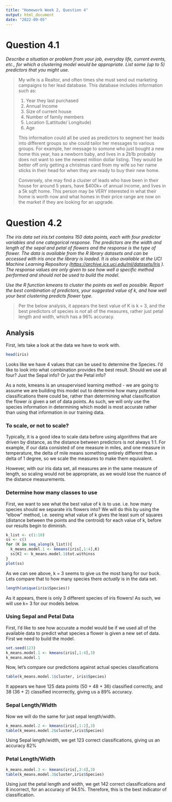 ```yaml
---
title: "Homework Week 2, Question 4"
output: html_document
date: "2022-09-05"
---
```


# Question 4.1

*Describe a situation or problem from your job, everyday life, current events, etc., for which a clustering model would be appropriate. List some (up to 5) predictors that you might use.*

> My wife is a Realtor, and often times she must send out marketing campaigns to her lead database. This database includes information such as:
>
> 1.  Year they last purchased
> 2.  Annual Income
> 3.  Size of current house
> 4.  Number of family members
> 5.  Location (Lattitude/ Longitude)
> 6.  Age
>
> This information could all be used as predictors to segment her leads into different groups so she could tailor her messages to various groups. For example, her message to somone who just bought a new home this year, has a newborn baby, and lives in a 2b1b probably does not want to see the newest million dollar listing. They would be better off only getting a christmas card from my wife so her name sticks in their head for when they are ready to buy their new home.
>
> Conversely, she may find a cluster of leads who have been in their house for around 5 years, have \$400k+ of annual income, and lives in a 5k sqft home. This person may be VERY interested in what their home is worth now and what homes in their price range are now on the market if they are looking for an upgrade.

# Question 4.2

*The iris data set iris.txt contains 150 data points, each with four predictor variables and one categorical response. The predictors are the width and length of the sepal and petal of flowers and the response is the type of flower. The data is available from the R library datasets and can be accessed with iris once the library is loaded. It is also available at the UCI Machine Learning Repository (<https://archive.ics.uci.edu/ml/datasets/Iris> ). The response values are only given to see how well a specific method performed and should not be used to build the model.*

*Use the R function kmeans to cluster the points as well as possible. Report the best combination of predictors, your suggested value of k, and how well your best clustering predicts flower type.*

> Per the below analysis, it appears the best value of K is k = 3, and the best predictors of species is *not* all of the measures, rather just petal length and width, which has a 96% accuracy.

## Analysis

First, lets take a look at the data we have to work with.

```r
head(iris)
```

Looks like we have 4 values that can be used to determine the Species. I'd like to look into what combination provides the best result. Should we use all four? Just the Sepal info? Or just the Petal info?

As a note, kmeans is an unsupervised learning method - we are going to assume we are building this model out to determine how many potential classifications there could be, rather than determining what classification the flower *is* given a set of data points. As such, we will only use the species information in determining which model is most accurate rather than using that information in our training data.

### To scale, or not to scale?

Typically, it is a good idea to scale data before using algorithms that are driven by distance, as the distance between predictors is not always 1:1. For example, if our data consisted of one measure in miles, and one measure in temperature, the delta of mile means something entirely different than a delta of 1 degree, so we scale the measures to make them equivalent.

However, with our iris data set, all measures are in the same measure of length, so scaling would not be appropriate, as we would lose the nuance of the distance measurements.

### Determine how many classes to use

First, we want to see what the best value of k is to use. i.e. how many species should we separate iris flowers into? We will do this by using the "elbow" method, i.e. seeing what value of k gives the least sum of squares (distance between the points and the centroid) for each value of k, before our results begin to diminish.

```r
k_list <- c(1:10)
ss <- c()
for (K in seq_along(k_list)){
  k_means.model.1 <- kmeans(iris[,1:4],K)
  ss[K] <- k_means.model.1$tot.withinss
}
plot(ss)
```

As we can see above, k = 3 seems to give us the most bang for our buck. Lets compare that to how many species there *actually* is in the data set.

```r
length(unique(iris$Species))
```

As it appears, there is only 3 different species of iris flowers! As such, we will use k= 3 for our models below.

### Using Sepal and Petal Data

First, I'd like to see how accurate a model would be if we used all of the available data to predict what species a flower is given a new set of data. First we need to build the model.

```r
set.seed(123)
k_means.model.1 <- kmeans(iris[,1:4],3)
k_means.model.1
```

Now, let's compare our predictions against actual species classifications

```r
table(k_means.model.1$cluster, iris$Species)
```

It appears we have 125 data points (50 + 48 + 36) classified correctly, and 38 (36 + 2) classified incorrectly, giving us a 89% accuracy.

### Sepal Length/Width

Now we will do the same for just sepal length/width.

```r
k_means.model.2 <- kmeans(iris[,1:2],3)
table(k_means.model.2$cluster,iris$Species)
```

Using Sepal length/width, we get 123 correct classifications, giving us an accuracy 82%

### Petal Length/Width

```r
k_means.model.3 <- kmeans(iris[,3:4],3)
table(k_means.model.3$cluster,iris$Species)
```

Using just the petal length and width, we get 142 correct classifications and 8 incorrect, for an accuracy of 94.5%. Therefore, this is the best indicator of classification.
